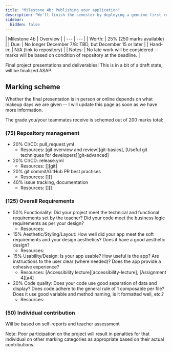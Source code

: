 ```yaml
---
title: "Milestone 4b: Publishing your application"
description: "We'll finish the semester by deploying a genuine first release for each of your projects, with as many requirements met as possible."
sidebar:
  hidden: false
---
```


<div class="first-col-header">
| Milestone 4b | Overview |
| --- | --- |
| Worth: | 25% (250 marks available) |
| Due: | No longer December 7/8: TBD, but December 15 or later |
| Hand-in: | N/A (link to repository) |
| Notes: | No late work will be considered -- marks will be based on condition of repository at the deadline. |
</div>

Final project presentations and deliverables! This is in a bit of a draft state, will be finalized ASAP.

## Marking scheme

Whether the final presentation is in person or online depends on what makeup days we are given -- I will update this page as soon as we have more information.

The grade you/your teammates receive is schemed out of 200 marks total:

### (75) Repository management

- 20% CI/CD: pull_request.yml
  - Resources: [git overview and review][git-basics], [Useful git techniques for developers][git-advanced]
- 20% CI/CD: release.yml
  - Resources: [][git]
- 20% git commit/GitHub PR best practises
  - Resources: [][]
- 40% issue tracking, documentation
  - Resources: [][]

### (125) Overall Requirements

- 50% Functionality: Did your project meet the technical and functional requirements set by the teacher? Did your code meet the business logic requirements as per your design?
  - Resources:
- 15% Aesthetic/Styling/Layout: How well did your app meet the soft requirements and your design aesthetics? Does it have a good aesthetic design? 
  - Resources:
- 15% Usability/Design: Is your app usable? How useful is the app? Are instructions to the user clear (where needed)? Does the app provide a cohesive experience?
  - Resources: [Accessibility lecture][accessibility-lecture], [Assignment 4][a4]
- 20% Code quality: Does your code use good separation of data and display?  Does code adhere to the general rule of 1 composable per file?  Does it use good variable and method naming, is it formatted well, etc.?
  - Resources:

### (50) Individual contribution 

Will be based on self-reports and teacher assessment

Note: Poor participation on the project will result in penalties for that individual on other marking categories as appropriate based on their actual contributions.
